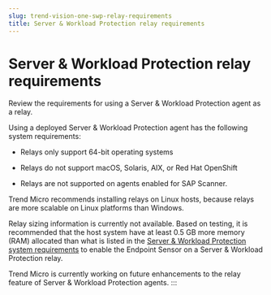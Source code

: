 ```yaml
---
slug: trend-vision-one-swp-relay-requirements
title: Server & Workload Protection relay requirements
---
```

# Server & Workload Protection relay requirements

Review the requirements for using a Server & Workload Protection agent as a relay.

Using a deployed Server & Workload Protection agent has the following system requirements:

- Relays only support 64-bit operating systems

- Relays do not support macOS, Solaris, AIX, or Red Hat OpenShift

- Relays are not supported on agents enabled for SAP Scanner.

Trend Micro recommends installing relays on Linux hosts, because relays are more scalable on Linux platforms than Windows.

Relay sizing information is currently not available. Based on testing, it is recommended that the host system have at least 0.5 GB more memory (RAM) allocated than what is listed in the [Server & Workload Protection system requirements](swp-agent-sys-requirements.mdx) to enable the Endpoint Sensor on a Server & Workload Protection relay.

Trend Micro is currently working on future enhancements to the relay feature of Server & Workload Protection agents.
:::
